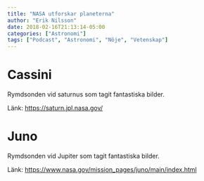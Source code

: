 ```yaml
---
title: "NASA utforskar planeterna"
author: "Erik Nilsson"
date: 2018-02-16T21:13:14-05:00
categories: ["Astronomi"]
tags: ["Podcast", "Astronomi", "Nöje", "Vetenskap"]
---
```


# Cassini

Rymdsonden vid saturnus som tagit fantastiska bilder.

Länk: <https://saturn.jpl.nasa.gov/>


# Juno

Rymdsonden vid Jupiter som tagit fantastiska bilder.

Länk: <https://www.nasa.gov/mission_pages/juno/main/index.html>
